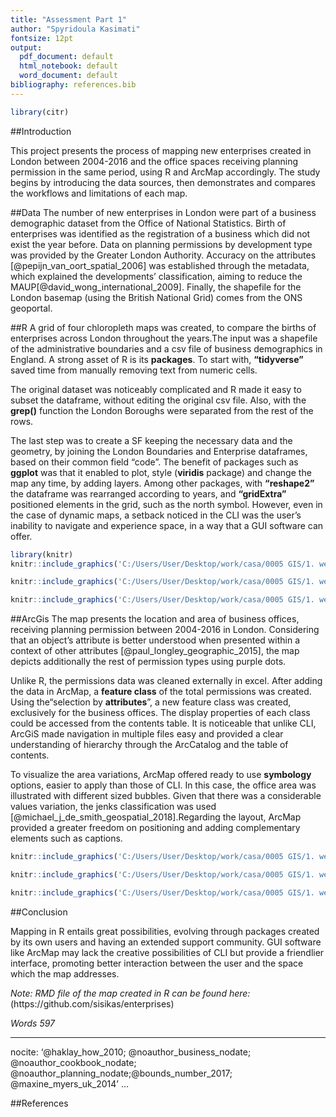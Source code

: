 ```yaml
---
title: "Assessment Part 1"
author: "Spyridoula Kasimati"
fontsize: 12pt
output:
  pdf_document: default
  html_notebook: default
  word_document: default
bibliography: references.bib
---
```


```r
library(citr)
```


##Introduction

This project presents the process of mapping new enterprises created in London between 2004-2016 and the office spaces receiving planning permission in the same period, using R and ArcMap accordingly. The study begins by introducing the data sources, then demonstrates and compares the workflows and limitations of each map. 


##Data
The number of new enterprises in London were part of a business demographic dataset from the Office of National Statistics. Birth of enterprises was identified as the registration of a business which did not exist the year before. 
Data on planning permissions by development type was provided by the Greater London Authority. Accuracy on the attributes [@pepijn_van_oort_spatial_2006] was established through the metadata, which explained the developments’ classification, aiming to reduce the MAUP[@david_wong_international_2009]. Finally, the shapefile for the London basemap (using the British National Grid) comes from the ONS geoportal.

##R
A grid of four chloropleth maps was created, to compare the births of enterprises across London throughout the years.The input was a shapefile of the administrative boundaries and a csv file of business demographics in England. A strong asset of R is its **packages**. To start with, **“tidyverse”** saved time from manually removing text from numeric cells.

The original dataset was noticeably complicated and R made it easy to subset the dataframe, without editing the original csv file. Also, with the **grep()** function the London Boroughs were separated from the rest of the rows.

The last step was to create a SF keeping the necessary data and the geometry, by joining the London Boundaries and Enterprise dataframes, based on their common field “code”.
The benefit of packages such as **ggplot** was that it enabled to plot, style (**viridis** package) and change the map any time, by adding layers. Among other packages, with **“reshape2”** the dataframe was rearranged according to years, and **“gridExtra”** positioned elements in the grid, such as the north symbol. However, even in the case of dynamic maps, a setback noticed in the CLI was the user’s inability to navigate and experience space, in a way that a GUI software can offer.


```r
library(knitr)
knitr::include_graphics('C:/Users/User/Desktop/work/casa/0005 GIS/1. week 4 assignment/sumbission_folder/enterprisesInitialDataset.png')

```
               


```r

knitr::include_graphics('C:/Users/User/Desktop/work/casa/0005 GIS/1. week 4 assignment/sumbission_folder/enterprisesFinalDataset.png')

```
\newpage
```r

knitr::include_graphics('C:/Users/User/Desktop/work/casa/0005 GIS/1. week 4 assignment/sumbission_folder/enterpriseBirths.png')


```




##ArcGis
The map presents the location and area of business offices, receiving planning permission between 2004-2016 in London. Considering that an object’s attribute is better understood when presented within a context of other attributes  [@paul_longley_geographic_2015], the map depicts additionally the rest of permission types using purple dots. 

Unlike R, the permissions data was cleaned externally in excel. After adding the data in ArcMap, a **feature class** of the total permissions was created. Using the“selection by **attributes**”, a new feature class was created, exclusively for the business offices. The display properties of each class could be accessed from the contents table. It is noticeable that unlike CLI, ArcGiS made navigation in multiple files easy and provided a clear understanding of hierarchy through the ArcCatalog and the table of contents.

To visualize the area variations, ArcMap offered ready to use **symbology** options, easier to apply than those of CLI. In this case, the office area was illustrated with different sized bubbles. Given that there was a considerable values variation, the jenks classification was used  [@michael_j_de_smith_geospatial_2018].Regarding the layout, ArcMap provided a greater freedom on positioning and adding complementary elements such as captions. 

```r

knitr::include_graphics('C:/Users/User/Desktop/work/casa/0005 GIS/1. week 4 assignment/sumbission_folder/totalPermissions.png')

```


```r

knitr::include_graphics('C:/Users/User/Desktop/work/casa/0005 GIS/1. week 4 assignment/sumbission_folder/selectbyAttributes.png')

```
\newpage
```r

knitr::include_graphics('C:/Users/User/Desktop/work/casa/0005 GIS/1. week 4 assignment/sumbission_folder/officePermissions.png')

```


##Conclusion

Mapping in R entails great possibilities, evolving through packages created by its own users and having an extended support community. GUI software like ArcMap may lack the creative possibilities of CLI but provide a friendlier interface, promoting better interaction between the user and the space which the map addresses. \newline


*Note: RMD file of the map created in R can be found here:* (https://github.com/sisikas/enterprises)


*Words 597* \newpage


---
nocite: '@haklay_how_2010; @noauthor_business_nodate; @noauthor_cookbook_nodate; @noauthor_planning_nodate;@bounds_number_2017; @maxine_myers_uk_2014'
...


##References